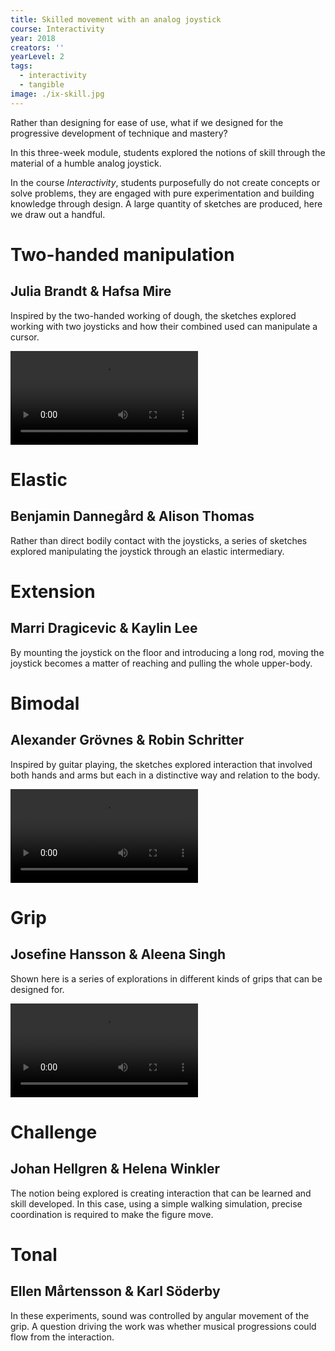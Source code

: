 ---
title: Skilled movement with an analog joystick
course: Interactivity
year: 2018
creators: ''
yearLevel: 2
tags:
  - interactivity
  - tangible
image: ./ix-skill.jpg
---

Rather than designing for ease of use, what if we designed for the progressive development of technique and mastery?

In this three-week module, students explored the notions of skill through the material of a humble analog joystick.

In the course <em>Interactivity</em>, students purposefully do not create concepts or solve problems, they are engaged with pure experimentation and building knowledge through design. A large quantity of sketches are produced, here we draw out a handful.

<div className="narrow section">

# Two-handed manipulation
## Julia Brandt & Hafsa Mire

Inspired by the two-handed working of dough, the sketches explored working with two joysticks and how their combined used can manipulate a cursor.

<video autoplay src="./ix-skill-1-1.webm" />
<video autoplay src="./ix-skill-1-2.webm" />

</div>

<div className="narrow section">

# Elastic
## Benjamin Dannegård & Alison Thomas

Rather than direct bodily contact with the joysticks, a series of sketches explored manipulating the joystick through an elastic intermediary.

<MauVideo id="0_2ahlavp5" />
</div>


<div className="narrow section">

# Extension
## Marri Dragicevic & Kaylin Lee

By mounting the joystick on the floor and introducing a long rod, moving the joystick becomes a matter of reaching and pulling the whole upper-body.

<MauVideo id="0_2bfxmqq3" />
</div>

<div className="narrow section">

# Bimodal
## Alexander Grövnes & Robin Schritter

Inspired by guitar playing, the sketches explored interaction that involved both hands and arms but each in a distinctive way and relation to the body.

<video autoplay src="./ix-skill-2-1.webm" />
<video autoplay src="./ix-skill-2-2.webm" />
<video autoplay  src="./ix-skill-2-3.webm" />

</div>

<div className="narrow section">

# Grip
## Josefine Hansson & Aleena Singh

Shown here is a series of explorations in different kinds of grips that can be designed for.

<video autoplay src="./ix-skill-3-1.webm" />
<video autoplay src="./ix-skill-3-2.webm" />
<video autoplay src="./ix-skill-3-3.webm" />
<video autoplay src="./ix-skill-3-4.webm" />
<video autoplay src="./ix-skill-3-5.webm" />

</div>

<div className="narrow section">

# Challenge
## Johan Hellgren & Helena Winkler

The notion being explored is creating interaction that can be learned and skill developed. In this case, using a simple walking simulation, precise coordination is required to make the figure move.

<MauVideo id="0_j74un1qj" />

</div>

<div className="narrow section">

# Tonal
## Ellen Mårtensson & Karl Söderby

In these experiments, sound was controlled by angular movement of the grip. A question driving the work was whether musical progressions could flow from the interaction.

<MauVideo id="0_wn66oml6" />
</div>

